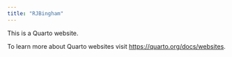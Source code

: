 ```yaml
---
title: "RJBingham"
---
```


This is a Quarto website.

To learn more about Quarto websites visit <https://quarto.org/docs/websites>.
